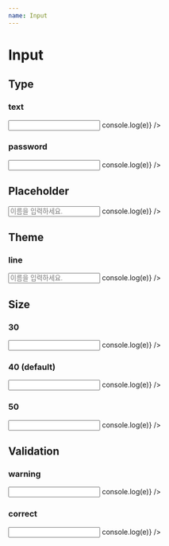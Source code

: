 ```yaml
---
name: Input
---
```



# Input

<Props of={Input} />

## Type

### text

<Playground>
  <Input type="text" onChange={e => console.log(e)} />
</Playground>

### password

<Playground>
  <Input type="password" onChange={e => console.log(e)} />
</Playground>

## Placeholder

<Playground>
  <Input type="text" placeholder="이름을 입력하세요." onChange={e => console.log(e)} />
</Playground>

## Theme

### line

<Playground>
  <Input type="text" placeholder="이름을 입력하세요." theme="line" onChange={e => console.log(e)} />
</Playground>

## Size

### 30

<Playground>
  <Input type="text" size={30} onChange={e => console.log(e)} />
</Playground>

### 40 (default)

<Playground>
  <Input type="text" size={40} onChange={e => console.log(e)} />
</Playground>

### 50

<Playground>
  <Input type="text" size={50} onChange={e => console.log(e)} />
</Playground>

## Validation

### warning

<Playground>
  <Input type="text" status="warning" warningMessage="다시 한번 확인해 주세요." onChange={e => console.log(e)} />
</Playground>

### correct

<Playground>
  <Input type="text" status="correct" onChange={e => console.log(e)} />
</Playground>